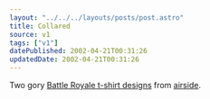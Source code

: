 ```yaml
---
layout: "../../../layouts/posts/post.astro"
title: Collared
source: v1
tags: ["v1"]
datePublished: 2002-04-21T00:31:26
updatedDate: 2002-04-21T00:31:26
---
```


Two gory [Battle Royale t-shirt designs][1] from [airside][2].

[1]: http://www.airside.co.uk/t-shirt/battle/ "Battle Royale t-shirts: Girls #3 Kanai and Boys #7 Kuninobu"
[2]: http://www.airside.co.uk/ "airside"
